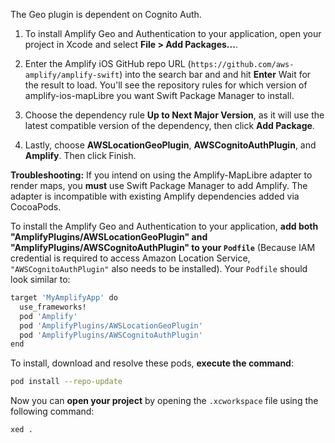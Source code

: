 The Geo plugin is dependent on Cognito Auth.

<BlockSwitcher>

<Block name="Swift Package Manager">

1. To install Amplify Geo and Authentication to your application, open your project in Xcode and select **File > Add Packages...**.

1. Enter the Amplify iOS GitHub repo URL (`https://github.com/aws-amplify/amplify-swift`) into the search bar and and hit **Enter** Wait for the result to load. You'll see the repository rules for which version of amplify-ios-mapLibre you want Swift Package Manager to install.

1. Choose the dependency rule **Up to Next Major Version**, as it will use the latest compatible version of the dependency, then click **Add Package**.

1. Lastly, choose **AWSLocationGeoPlugin**, **AWSCognitoAuthPlugin**, and **Amplify**. Then click Finish.

</Block>

<Block name="CocoaPods">

<Callout warning>

**Troubleshooting:** If you intend on using the Amplify-MapLibre adapter to render maps, you **must** use Swift Package Manager to add Amplify. The adapter is incompatible with existing Amplify dependencies added via CocoaPods.

</Callout>

To install the Amplify Geo and Authentication to your application, **add both "AmplifyPlugins/AWSLocationGeoPlugin" and "AmplifyPlugins/AWSCognitoAuthPlugin" to your `Podfile`** (Because IAM credential is required to access Amazon Location Service, `"AWSCognitoAuthPlugin"` also needs to be installed). Your `Podfile` should look similar to:

```bash
target 'MyAmplifyApp' do
  use_frameworks!
  pod 'Amplify'
  pod 'AmplifyPlugins/AWSLocationGeoPlugin'
  pod 'AmplifyPlugins/AWSCognitoAuthPlugin'
end
```

To install, download and resolve these pods, **execute the command**:

```bash
pod install --repo-update
```

Now you can **open your project** by opening the `.xcworkspace` file using the following command:

```bash
xed .
```

</Block>

</BlockSwitcher>